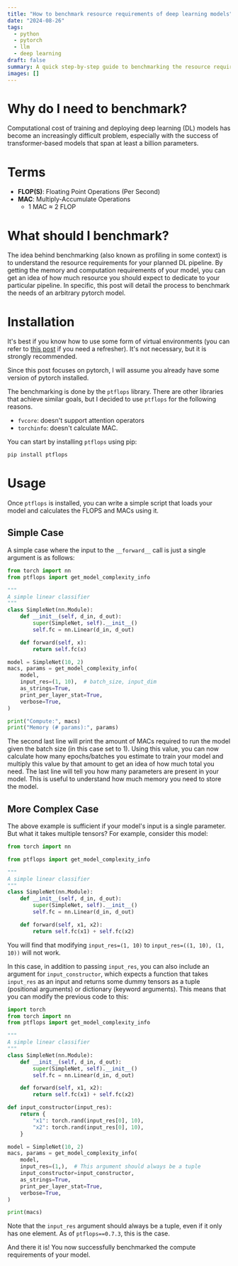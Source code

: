 ```yaml
---
title: "How to benchmark resource requirements of deep learning models"
date: "2024-08-26"
tags: 
  - python
  - pytorch
  - llm
  - deep learning
draft: false
summary: A quick step-by-step guide to benchmarking the resource requirements of training/testing deep learning models using ptflops.
images: []
---
```


# Why do I need to benchmark?

Computational cost of training and deploying deep learning (DL) models has become an increasingly difficult problem, especially with the success of transformer-based models that span at least a billion parameters.

# Terms

- **FLOP(S)**: Floating Point Operations (Per Second)
- **MAC**: Multiply-Accumulate Operations
  - 1 MAC ≈ 2 FLOP

# What should I benchmark?

The idea behind benchmarking (also known as profiling in some context) is to understand the resource requirements for your planned DL pipeline.
By getting the memory and computation requirements of your model, you can get an idea of how much resource you should expect to dedicate to your particular pipeline. 
In specific, this post will detail the process to benchmark the needs of an arbitrary pytorch model.


# Installation

It's best if you know how to use some form of virtual environments (you can refer to [this post](/blog/python-dependency-management) if you need a refresher).
It's not necessary, but it is strongly recommended.

Since this post focuses on pytorch, I will assume you already have some version of pytorch installed.

The benchmarking is done by the `ptflops` library.
There are other libraries that achieve similar goals, but I decided to use `ptflops` for the following reasons.
  - `fvcore`: doesn't support attention operators
  - `torchinfo`: doesn't calculate MAC.

You can start by installing `ptflops` using pip:

```bash
pip install ptflops
```

# Usage

Once `ptflops` is installed, you can write a simple script that loads your model and calculates the FLOPS and MACs using it.

## Simple Case

A simple case where the input to the `__forward__` call is just a single argument is as follows:

```python
from torch import nn
from ptflops import get_model_complexity_info

"""
A simple linear classifier
"""
class SimpleNet(nn.Module):
    def __init__(self, d_in, d_out):
        super(SimpleNet, self).__init__()
        self.fc = nn.Linear(d_in, d_out)

    def forward(self, x):
        return self.fc(x)

model = SimpleNet(10, 2)
macs, params = get_model_complexity_info(
    model,
    input_res=(1, 10),  # batch_size, input_dim
    as_strings=True,
    print_per_layer_stat=True,
    verbose=True,
)

print("Compute:", macs)
print("Memory (# params):", params)
```

The second last line will print the amount of MACs required to run the model given the batch size (in this case set to 1).
Using this value, you can now calculate how many epochs/batches you estimate to train your model and multiply this value by that amount to get an idea of how much total you need.
The last line will tell you how many parameters are present in your model. This is useful to understand how much memory you need to store the model.


## More Complex Case

The above example is sufficient if your model's input is a single parameter.
But what it takes multiple tensors?
For example, consider this model:

```python
from torch import nn

from ptflops import get_model_complexity_info

"""
A simple linear classifier
"""
class SimpleNet(nn.Module):
    def __init__(self, d_in, d_out):
        super(SimpleNet, self).__init__()
        self.fc = nn.Linear(d_in, d_out)

    def forward(self, x1, x2):
        return self.fc(x1) + self.fc(x2)
```

You will find that modifying `input_res=(1, 10)` to `input_res=((1, 10), (1, 10))` will not work.

In this case, in addition to passing `input_res`, you can also include an argument for `input_constructor`, which expects a function that takes `input_res` as an input and returns some dummy tensors as a tuple (positional arguments) or dictionary (keyword arguments).
This means that you can modify the previous code to this:


```python
import torch
from torch import nn
from ptflops import get_model_complexity_info

"""
A simple linear classifier
"""
class SimpleNet(nn.Module):
    def __init__(self, d_in, d_out):
        super(SimpleNet, self).__init__()
        self.fc = nn.Linear(d_in, d_out)

    def forward(self, x1, x2):
        return self.fc(x1) + self.fc(x2)

def input_constructor(input_res):
    return {
        "x1": torch.rand(input_res[0], 10),
        "x2": torch.rand(input_res[0], 10),
    }

model = SimpleNet(10, 2)
macs, params = get_model_complexity_info(
    model,
    input_res=(1,),  # This argument should always be a tuple
    input_constructor=input_constructor,
    as_strings=True,
    print_per_layer_stat=True,
    verbose=True,
)

print(macs)
```

Note that the `input_res` argument should always be a tuple, even if it only has one element. 
As of `ptflops==0.7.3`, this is the case.


And there it is! You now successfully benchmarked the compute requirements of your model.
